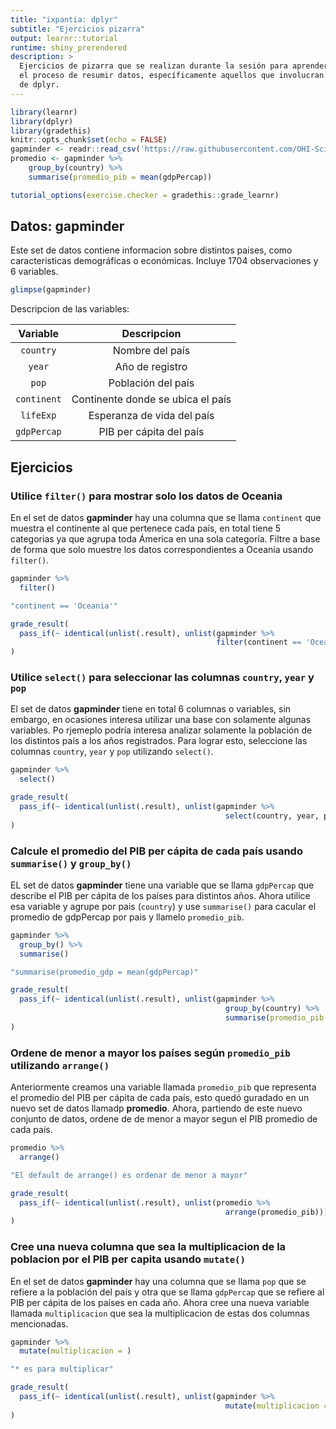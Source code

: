 ```yaml
---
title: "ixpantia: dplyr"
subtitle: "Ejercicios pizarra"
output: learnr::tutorial
runtime: shiny_prerendered
description: >
  Ejercicios de pizarra que se realizan durante la sesión para aprender sobre
  el proceso de resumir datos, específicamente aquellos que involucran el uso
  de dplyr.
---
```


```r
library(learnr)
library(dplyr)
library(gradethis)
knitr::opts_chunk$set(echo = FALSE)
gapminder <- readr::read_csv('https://raw.githubusercontent.com/OHI-Science/data-science-training/master/data/gapminder.csv')
promedio <- gapminder %>%
    group_by(country) %>%
    summarise(promedio_pib = mean(gdpPercap))

tutorial_options(exercise.checker = gradethis::grade_learnr)
```


## Datos: **gapminder**

Este set de datos contiene informacion sobre distintos paises, como caracteristicas demográficas o económicas. Incluye 1704 observaciones y 6 variables. 

```r
glimpse(gapminder)
```

Descripcion de las variables:

| Variable | Descripcion |
|:--------:|:-----------:|
| `country` | Nombre del país | 
| `year` | Año de registro |
| `pop`|  Población del país | 
| `continent` | Continente donde se ubica el país |
| `lifeExp` | Esperanza de vida del país |
| `gdpPercap` | PIB per cápita del país |

## Ejercicios 

### Utilice `filter()` para mostrar solo los datos de Oceania

En el set de datos **gapminder** hay una columna que se llama `continent` que muestra el continente al que pertenece cada país, en total tiene 5 categorias ya que agrupa toda Ámerica en una sola categoría. Filtre a base de forma que solo muestre los datos correspondientes a Oceania usando `filter()`.
```r
gapminder %>% 
  filter()
```

```r
"continent == 'Oceania'"
```

```r
grade_result(
  pass_if(~ identical(unlist(.result), unlist(gapminder %>% 
                                              filter(continent == 'Oceania'))), "Muy bien!")
)
```


### Utilice `select()` para seleccionar las columnas `country`, `year` y `pop`

El set de datos **gapminder** tiene en total 6 columnas o variables, sin embargo, en ocasiones interesa utilizar una base con solamente algunas variables. Po rjemeplo podría interesa analizar solamente la población de los distintos país a los años registrados. Para lograr esto, seleccione las columnas `country`, `year` y `pop` utilizando `select()`.
```r
gapminder %>% 
  select()
```

```r
grade_result(
  pass_if(~ identical(unlist(.result), unlist(gapminder %>% 
                                                select(country, year, pop))), "Muy bien!")
)
```


### Calcule el promedio del PIB per cápita de cada país usando `summarise()` y `group_by()` 

EL set de datos **gapminder** tiene una variable que se llama `gdpPercap` que describe el PIB per cápita de los países para distintos años. Ahora utilice esa variable y agrupe por pais (`country`) y use `summarise()` para cacular el promedio de gdpPercap por pais  y llamelo `promedio_pib`.
```r
gapminder %>% 
  group_by() %>% 
  summarise()
```

```r
"summarise(promedio_gdp = mean(gdpPercap)"
```

```r
grade_result(
  pass_if(~ identical(unlist(.result), unlist(gapminder %>%
                                                group_by(country) %>%
                                                summarise(promedio_pib = mean(gdpPercap)))), "Excelente!")
)
```



### Ordene de menor a mayor los países según `promedio_pib` utilizando `arrange()`

Anteriormente creamos una variable llamada `promedio_pib` que representa el promedio del PIB per cápita de cada país, esto quedó guradado en un nuevo set de datos llamadp **promedio**. Ahora, partiendo de este nuevo conjunto de datos, ordene de de menor a mayor segun el PIB promedio de cada país. 
```r
promedio %>% 
  arrange()
```

```r
"El default de arrange() es ordenar de menor a mayor"
```

```r
grade_result(
  pass_if(~ identical(unlist(.result), unlist(promedio %>% 
                                                arrange(promedio_pib))), "Bien hecho!")
)
```


### Cree una nueva columna que sea la multiplicacion de la poblacion por el PIB per capita usando `mutate()`

En el set de datos **gapminder** hay una columna que se llama `pop` que se refiere a la población del país y otra que se llama `gdpPercap` que se refiere al PIB per cápita de los países en cada año. Ahora cree una nueva variable llamada `multiplicacion` que sea la multiplicacion de estas dos columnas mencionadas. 
```r
gapminder %>% 
  mutate(multiplicacion = )
```

```r
"* es para multiplicar"
```

```r
grade_result(
  pass_if(~ identical(unlist(.result), unlist(gapminder %>% 
                                                mutate(multiplicacion = pop*gdpPercap))), "Buenisimo!")
)
```

